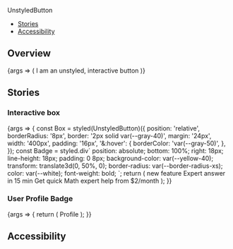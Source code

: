 
<Meta title="Components/UnstyledButton" component={UnstyledButton} />

<PageHeader>UnstyledButton</PageHeader>

- [Stories](#stories)
- [Accessibility](#accessibility)

## Overview

<Canvas>
  <Story name="Default">
    {args => (
      <UnstyledButton {...args}>
        I am an unstyled, interactive button
      </UnstyledButton>
    )}
  </Story>
</Canvas>

<ArgsTable story="Default" />

## Stories

### Interactive box

<Canvas>
  <Story name="Interactive box">
    {args => {
      const Box = styled(UnstyledButton)({
        position: 'relative',
        borderRadius: '8px',
        border: '2px solid var(--gray-40)',
        margin: '24px',
        width: '400px',
        padding: '16px',
        '&:hover': {
          borderColor: 'var(--gray-50)',
        },
      });
      const Badge = styled.div`
        position: absolute;
        bottom: 100%;
        right: 18px;
        line-height: 18px;
        padding: 0 8px;
        background-color: var(--yellow-40);
        transform: translate3d(0, 50%, 0);
        border-radius: var(--border-radius-xs);
        color: var(--white);
        font-weight: bold;
      `;
      return (
        <Box {...args}>
          <Badge>new feature</Badge>
          <Headline size="medium" align="center" extraBold>
            Expert answer in 15 min
          </Headline>
          <Text size="small" align="center">
            Get quick Math expert help from $2/month
          </Text>
        </Box>
      );
    }}
  </Story>
</Canvas>

### User Profile Badge

<Canvas>
  <Story name="User Profile Badge">
    {args => {
      return (
        <UnstyledButton>
          <Label color="indigo" iconType="shield" style={{cursor: 'inherit'}}>
            Profile
          </Label>
        </UnstyledButton>
      );
    }}
  </Story>
</Canvas>

## Accessibility

<UnstyledButtonA11y />
